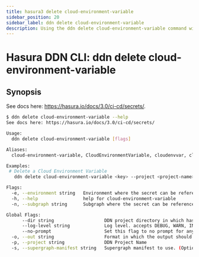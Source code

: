 ```yaml
---
title: hasura3 delete cloud-environment-variable
sidebar_position: 20
sidebar_label: ddn delete cloud-environment-variable
description: Using the ddn delete cloud-environment-variable command with the Hasura CLI
---
```


# Hasura DDN CLI: ddn delete cloud-environment-variable 

## Synopsis
See docs here: https://hasura.io/docs/3.0/ci-cd/secrets/.

```bash
$ ddn delete cloud-environment-variable --help
See docs here: https://hasura.io/docs/3.0/ci-cd/secrets/

Usage:
  ddn delete cloud-environment-variable [flags]

Aliases:
  cloud-environment-variable, CloudEnvironmentVariable, cloudenvvar, cloudenvironmentvariable

Examples:
 # Delete a Cloud Environment Variable
   ddn delete cloud-environment-variable <key> --project <project-name> --environment default

Flags:
  -e, --environment string   Environment where the secret can be referenced (required)
  -h, --help                 help for cloud-environment-variable
  -n, --subgraph string      Subgraph where the secret can be referenced (required)

Global Flags:
      --dir string                   DDN project directory in which hasura.yaml is present (default ".")
      --log-level string             Log level. accepts DEBUG, WARN, INFO, ERROR, FATAL (default "INFO")
      --no-prompt                    Set this flag to no prompt for anything, the command fails if any input is missing
  -o, --out string                   Format in which the output should be printed, accepts table, json and yaml (default "table")
  -p, --project string               DDN Project Name
  -s, --supergraph-manifest string   Supergraph manifest to use. (Optional. DefaultSupergraphManifest used  if not provided)
```

